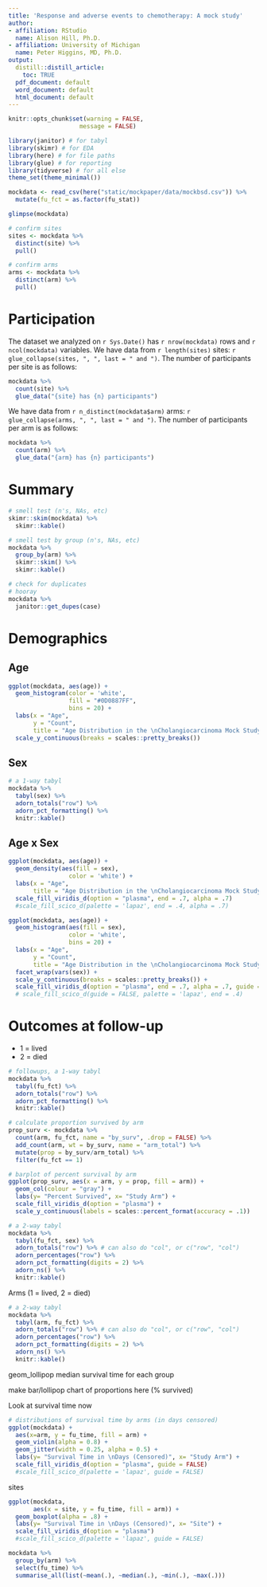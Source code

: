 ```yaml
---
title: 'Response and adverse events to chemotherapy: A mock study'
author:
- affiliation: RStudio
  name: Alison Hill, Ph.D.
- affiliation: University of Michigan
  name: Peter Higgins, MD, Ph.D.
output:
  distill::distill_article: 
    toc: TRUE
  pdf_document: default
  word_document: default
  html_document: default
---
```


```r
knitr::opts_chunk$set(warning = FALSE, 
                    message = FALSE)
```


```r
library(janitor) # for tabyl
library(skimr) # for EDA
library(here) # for file paths
library(glue) # for reporting
library(tidyverse) # for all else
theme_set(theme_minimal())
```


```r
mockdata <- read_csv(here("static/mockpaper/data/mockbsd.csv")) %>% 
  mutate(fu_fct = as.factor(fu_stat))
```

```r
glimpse(mockdata)
```

```r
# confirm sites
sites <- mockdata %>% 
  distinct(site) %>% 
  pull()

# confirm arms
arms <- mockdata %>% 
  distinct(arm) %>% 
  pull()
```

# Participation

The dataset we analyzed on `r Sys.Date()` has `r nrow(mockdata)` rows and `r ncol(mockdata)` variables. We have data from `r length(sites)` sites: `r glue_collapse(sites, ", ", last = " and ")`. The number of participants per site is as follows: 

```r
mockdata %>% 
  count(site) %>% 
  glue_data("{site} has {n} participants")
```

We have data from `r n_distinct(mockdata$arm)` arms: `r glue_collapse(arms, ", ", last = " and ")`. The number of participants per arm is as follows: 

```r
mockdata %>% 
  count(arm) %>% 
  glue_data("{arm} has {n} participants")
```


# Summary

```r
# smell test (n's, NAs, etc)
skimr::skim(mockdata) %>% 
  skimr::kable()
```

```r
# smell test by group (n's, NAs, etc)
mockdata %>% 
  group_by(arm) %>% 
  skimr::skim() %>% 
  skimr::kable()
```

```r
# check for duplicates
# hooray
mockdata %>% 
  janitor::get_dupes(case)
```



# Demographics

## Age

```r
ggplot(mockdata, aes(age)) +
  geom_histogram(color = 'white',
                 fill = "#0D0887FF",
                 bins = 20) +
  labs(x = "Age", 
       y = "Count", 
       title = "Age Distribution in the \nCholangiocarcinoma Mock Study") +
  scale_y_continuous(breaks = scales::pretty_breaks())
```

## Sex

```r
# a 1-way tabyl
mockdata %>% 
  tabyl(sex) %>% 
  adorn_totals("row") %>%
  adorn_pct_formatting() %>% 
  knitr::kable()
```

## Age x Sex

```r
ggplot(mockdata, aes(age)) +
  geom_density(aes(fill = sex),
                 color = 'white') +
  labs(x = "Age", 
       title = "Age Distribution in the \nCholangiocarcinoma Mock Study") +
  scale_fill_viridis_d(option = "plasma", end = .7, alpha = .7) 
  #scale_fill_scico_d(palette = 'lapaz', end = .4, alpha = .7) 
```

```r
ggplot(mockdata, aes(age)) +
  geom_histogram(aes(fill = sex),
                 color = 'white', 
                 bins = 20) +
  labs(x = "Age", 
       y = "Count", 
       title = "Age Distribution in the \nCholangiocarcinoma Mock Study") +
  facet_wrap(vars(sex)) +
  scale_y_continuous(breaks = scales::pretty_breaks()) +
  scale_fill_viridis_d(option = "plasma", end = .7, alpha = .7, guide = FALSE) 
  # scale_fill_scico_d(guide = FALSE, palette = 'lapaz', end = .4) 
```




# Outcomes at follow-up

+ 1 = lived
+ 2 = died

```r
# followups, a 1-way tabyl
mockdata %>% 
  tabyl(fu_fct) %>% 
  adorn_totals("row") %>%
  adorn_pct_formatting() %>% 
  knitr::kable()
```

```r
# calculate proportion survived by arm
prop_surv <- mockdata %>% 
  count(arm, fu_fct, name = "by_surv", .drop = FALSE) %>% 
  add_count(arm, wt = by_surv, name = "arm_total") %>% 
  mutate(prop = by_surv/arm_total) %>% 
  filter(fu_fct == 1)
```



```r
# barplot of percent survival by arm
ggplot(prop_surv, aes(x = arm, y = prop, fill = arm)) +
  geom_col(colour = "gray") +
  labs(y= "Percent Survived", x= "Study Arm") +
  scale_fill_viridis_d(option = "plasma") +
  scale_y_continuous(labels = scales::percent_format(accuracy = .1))
```



```r
# a 2-way tabyl
mockdata %>% 
  tabyl(fu_fct, sex) %>% 
  adorn_totals("row") %>% # can also do "col", or c("row", "col")
  adorn_percentages("row") %>% 
  adorn_pct_formatting(digits = 2) %>% 
  adorn_ns() %>% 
  knitr::kable()
```

Arms (1 = lived, 2 = died)

```r
# a 2-way tabyl
mockdata %>% 
  tabyl(arm, fu_fct) %>% 
  adorn_totals("row") %>% # can also do "col", or c("row", "col")
  adorn_percentages("row") %>% 
  adorn_pct_formatting(digits = 2) %>% 
  adorn_ns() %>% 
  knitr::kable()
```

geom_lollipop median survival time for each group

make bar/lollipop chart of proportions here (% survived)


Look at survival time now

```r
# distributions of survival time by arms (in days censored)
ggplot(mockdata) +
  aes(x=arm, y = fu_time, fill = arm) +
  geom_violin(alpha = 0.8) +
  geom_jitter(width = 0.25, alpha = 0.5) +
  labs(y= "Survival Time in \nDays (Censored)", x= "Study Arm") +
  scale_fill_viridis_d(option = "plasma", guide = FALSE)
  #scale_fill_scico_d(palette = 'lapaz', guide = FALSE)
```

sites

```r
ggplot(mockdata,
       aes(x = site, y = fu_time, fill = arm)) +
  geom_boxplot(alpha = .8) +
  labs(y= "Survival Time in \nDays (Censored)", x= "Site") +
  scale_fill_viridis_d(option = "plasma")
  #scale_fill_scico_d(palette = 'lapaz', guide = FALSE)
```


```r
mockdata %>% 
  group_by(arm) %>% 
  select(fu_time) %>% 
  summarise_all(list(~mean(.), ~median(.), ~min(.), ~max(.)))
```

